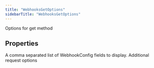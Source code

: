 ```yaml
---
title: "WebhooksGetOptions"
sidebarTitle: "WebhooksGetOptions"
---
```


Options for get method

## Properties

<ParamField name="webhookConfigfields" type="`any`[]">
A comma separated list of WebhookConfig fields to display.
</ParamField>





<ParamField name="requestOptions" type="[`RequestOptions`](/xdks/typescript/reference/interfaces/RequestOptions)">
Additional request options
</ParamField>



